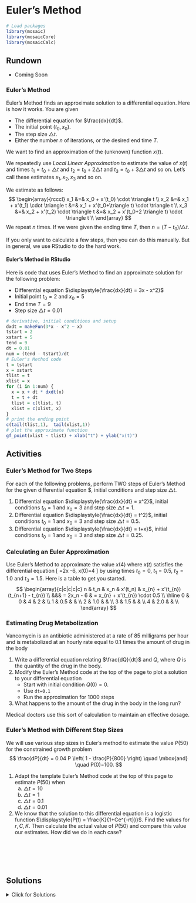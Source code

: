 # Euler's Method

```r
# Load packages
library(mosaic)
library(mosaicCore)
library(mosaicCalc)
```

## Rundown

::: {.callout-note title="Learning goals"}

- Coming Soon

:::

### Euler's Method

Euler's Method finds an approximate solution to a differential equation. Here is how it works. You are given

-   The differential equation for $\frac{dx}{dt}$.
-   The initial point $(t_0,x_0)$.
-   The step size $\triangle t$.
-   Either the number $n$ of iterations, or the desired end time $T$.

We want to find an approximation of the (unknown) function $x(t)$.

We repeatedly use *Local Linear Approximation* to estimate the value of $x(t)$ and times $t_1=t_0+\triangle t$ and $t_2=t_0+2\triangle t$ and $t_3=t_0+3\triangle t$ and so on. Let's call these estimates $x_1, x_2, x_3$ and so on.

We estimate as follows: $$
\begin{array}{rcccl}
x_1 &=& x_0 + x'(t_0) \cdot \triangle t \\
x_2 &=& x_1 + x'(t_1) \cdot \triangle t &=&  x_1 + x'(t_0+\triangle t) \cdot \triangle t \\
x_3 &=& x_2 + x'(t_2) \cdot \triangle t &=&  x_2 + x'(t_0+2 \triangle t) \cdot \triangle t \\
\end{array}
$$ We repeat $n$ times. If we were given the ending time $T$, then $n= (T-t_0)/\triangle t$.

If you only want to calculate a few steps, then you can do this manually. But in general, we use RStudio to do the hard work.

#### Euler's Method in RStudio

Here is code that uses Euler's Method to find an approximate solution for the following problem:

-   Differential equation $\displaystyle{\frac{dx}{dt} = 3x  -  x^2}$
-   Initial point $t_0=2$ and $x_0= 5$
-   End time $T=9$
-   Step size $\triangle t = 0.01$

```r
# derivative, initial conditions and setup
dxdt = makeFun(3*x - x^2 ~ x)
tstart = 2
xstart = 5
tend = 9
dt = 0.01
num = (tend - tstart)/dt
# Euler's Method code
t = tstart
x = xstart
tlist = t
xlist = x
for (i in 1:num) {
  x = x + dt * dxdt(x)
  t = t + dt
  tlist = c(tlist, t)
  xlist = c(xlist, x)
}
# print the ending point
c(tail(tlist,1),  tail(xlist,1))
# plot the approximate function
gf_point(xlist ~ tlist) + xlab("t") + ylab("x(t)")
```

## Activities

### Euler's Method for Two Steps

For each of the following problems, perform TWO steps of Euler's Method for the given differential equation \$\frac{dx}{dt}, initial conditions and step size $\triangle t$.

1.  Differential equation $\displaystyle{\frac{dx}{dt} = x^2}$, initial conditions $t_0=1$ and $x_0= 3$ and step size $\triangle t=1$.
2.  Differential equation $\displaystyle{\frac{dx}{dt} = t^2}$, initial conditions $t_0=1$ and $x_0= 3$ and step size $\triangle t=0.5$.
3.  Differential equation $\displaystyle{\frac{dx}{dt} = t+x}$, initial conditions $t_0=1$ and $x_0= 3$ and step size $\triangle t=0.25$.

### Calculating an Euler Approximation

Use Euler's Method to approximate the value $x(4)$ where $x(t)$ satisfies the differential equation \[ \frac{dx}{dt}=2x -6, \quad \mbox{where} \quad   x(0)=4 \] by using times $t_0=0$, $t_1=0.5$, $t_2=1.0$ and $t_3 = 1.5$. Here is a table to get you started. $$
\begin{array}{c|c|c|c|c}
n & t_n & x_n & x'(t_n) & x_{n} + x'(t_{n}) (t_{n+1} - t_{n}) \\ 
&&& = 2x_n - 6  & = x_{n} + x'(t_{n}) \cdot 0.5  \\
\hline
0 & 0   & 4   & 2  &        \\
1 & 0.5 &     &                 \\
2 & 1.0   &     &                 \\
3 & 1.5 &     &                 \\
4 & 2.0 &     &                 \\
\end{array}
$$

### Estimating Drug Metabolization

Vancomycin is an antibiotic administered at a rate of 85 milligrams per hour and is metabolized at an hourly rate equal to 0.1 times the amount of drug in the body

1.  Write a differential equation relating $\frac{dQ}{dt}$ and $Q$, where $Q$ is the quantity of the drug in the body.
2.  Modify the Euler's Method code at the top of the page to plot a solution to your differential equation
    -   Start with initial condition $Q(0)=0$.
    -   Use `dt=0.1`
    -   Run the approximation for 1000 steps
3.  What happens to the amount of the drug in the body in the long run?

Medical doctors use this sort of calculation to maintain an effective dosage.

### Euler's Method with Different Step Sizes

We will use various step sizes in Euler's method to estimate the value $P(50)$ for the constrained growth problem $$
\frac{dP}{dt} = 0.04 P \left( 1 - \frac{P}{800} \right) \quad \mbox{and} \quad P(0)=100.
$$

1.  Adapt the template Euler's Method code at the top of this page to estimate $P(50)$ when
    a.  $\triangle t = 10$
    b.  $\triangle t = 1$
    c.  $\triangle t = 0.1$
    d.  $\triangle t = 0.01$
2.  We know that the solution to this differential equation is a logistic function $\displaystyle{P(t) = \frac{K}{1+Ce^{-rt}}}$. Find the values for $r,C,K$. Then calculate the actual value of $P(50)$ and compare this value our estimates. How did we do in each case?

\
\
\
\

## Solutions

<details>

<summary>Click for Solutions</summary>



### Euler's Method for Two Steps

1.  We have $\displaystyle{\frac{dx}{dt} = x^2}$, initial conditions $t_0=1$ and $x_0= 3$ and step size $\triangle t=1$.

\begin{align}
x_0 &=3 \\
x_1 &= 3 + 3^2  \cdot 1 = 12 \\
x_2 &= 12 + 12^2 \cdot 1  = 12+ 144 = 156
\end{align}

2.  We have $\displaystyle{\frac{dx}{dt} = t^2}$, initial conditions $t_0=1$ and $x_0= 3$ and step size $\triangle t=0.5$.

\begin{align}
x_0 &=3 \\
x_1 &= 3 + 1^2  \cdot 0.5 = 3.5 \\
x_2 &= 3.5 + (3.5)^2 \cdot 0.5  = 3.5 + 6.125 =  9.625
\end{align}

3.  We have $\displaystyle{\frac{dx}{dt} = t+x}$, initial conditions $t_0=1$ and $x_0= 3$ and step size $\triangle t=0.25$.

\begin{align}
x_0 &=3 \\
x_1 &= 3 + (1+3)  \cdot 0.25 = 3+ 1  = 4 \\
x_2 &= 4 + (0.25+4) \cdot 0.25  = 4 + 1.0625 = 5.0625
\end{align}

### Calculating an Euler Approximation

We run Euler's Method for 4 steps. $$
\begin{array}{c|c|c|c|c}
n & t_n & x_n & x'(t_n) & x_{n} + x'(t_{n}) (t_{n+1} - t_{n}) \\ 
&&& = 2x_n - 6  & = x_{n} + x'(t_{n}) \cdot 0.5  \\
\hline
0 & 0   & 4   & 2  &  4 +  2 \cdot 0.5 =  4+1 = 5     \\
1 & 0.5 & 5    &  4 & 5 + 4 \cdot 0.5 = 5+2=7         \\
2 & 1.0   &  7   &  8 & 7 + 8 \cdot 0.5 = 7+4=11     \\
3 & 1.5 &   11  &    18 & 11  + 18 \cdot 0.5 = 11 + 9 =20    \\
4 & 2.0 &   20  &                 \\
\end{array}
$$

### Estimating Drug Metabolization

1.  Our differential equation is $$
    \frac{dQ}{dt} =  -0.1 Q + 85
    $$
2.  We run the Euler's Method code with $Q(0)=0$ and `dt=0.1` for 1000 steps

```r
# derivative, initial conditions and setup
dxdt = makeFun(-0.1*x + 85 ~ x)
tstart = 0
xstart = 0
dt = 0.1
num = 1000
# Euler's Method code
t = tstart
x = xstart
tlist = t
xlist = x
for (i in 1:num) {
  x = x + dt * dxdt(x)
  t = t + dt
  tlist = c(tlist, t)
  xlist = c(xlist, x)
}
# print the ending point
c(tail(tlist,1),  tail(xlist,1))
# plot the approximate function
gf_point(xlist ~ tlist) + xlab("time") + ylab("Q(t)")
```

3.  The amount of the drug converges to 850.

### Euler's Method with Different Step Sizes

We will use various step sizes in Euler's method to estimate the value $P(50)$ for the constrained growth problem $$
\frac{dP}{dt} = 0.04 P \left( 1 - \frac{P}{800} \right) \quad \mbox{and} \quad P(0)=100.
$$

1.  We use Euler's Method code to estimate $P(50)$ when
    a.  $\triangle t = 10$

```r
# derivative, initial conditions and setup
dxdt = makeFun(0.04*x*(1-x/800) ~ x)
tstart = 0
xstart = 100
tend = 50
dt = 10
num = (tend - tstart)/dt
# Euler's Method code
t = tstart
x = xstart
tlist = t
xlist = x
for (i in 1:num) {
  x = x + dt * dxdt(x)
  t = t + dt
  tlist = c(tlist, t)
  xlist = c(xlist, x)
}
# print the ending point
c(tail(tlist,1),  tail(xlist,1))
# plot the approximate function
gf_point(xlist ~ tlist) + xlab("time") + ylab("P(t)")
```

b.  $\triangle t = 1$

```r
# derivative, initial conditions and setup
dxdt = makeFun(0.04*x*(1-x/800) ~ x)
tstart = 0
xstart = 100
tend = 50
dt = 1
num = (tend - tstart)/dt
# Euler's Method code
t = tstart
x = xstart
tlist = t
xlist = x
for (i in 1:num) {
  x = x + dt * dxdt(x)
  t = t + dt
  tlist = c(tlist, t)
  xlist = c(xlist, x)
}
# print the ending point
c(tail(tlist,1),  tail(xlist,1))
# plot the approximate function
gf_point(xlist ~ tlist) + xlab("time") + ylab("P(t)")
```

c.  $\triangle t = 0.1$

```r
# derivative, initial conditions and setup
dxdt = makeFun(0.04*x*(1-x/800) ~ x)
tstart = 0
xstart = 100
tend = 50
dt = 0.1
num = (tend - tstart)/dt
# Euler's Method code
t = tstart
x = xstart
tlist = t
xlist = x
for (i in 1:num) {
  x = x + dt * dxdt(x)
  t = t + dt
  tlist = c(tlist, t)
  xlist = c(xlist, x)
}
# print the ending point
c(tail(tlist,1),  tail(xlist,1))
# plot the approximate function
gf_point(xlist ~ tlist) + xlab("time") + ylab("P(t)")
```

d.  $\triangle t = 0.01$

```r
# derivative, initial conditions and setup
dxdt = makeFun(0.04*x*(1-x/800) ~ x)
tstart = 0
xstart = 100
tend = 50
dt = 0.01
num = (tend - tstart)/dt
# Euler's Method code
t = tstart
x = xstart
tlist = t
xlist = x
for (i in 1:num) {
  x = x + dt * dxdt(x)
  t = t + dt
  tlist = c(tlist, t)
  xlist = c(xlist, x)
}
# print the ending point
c(tail(tlist,1),  tail(xlist,1))
# plot the approximate function
gf_point(xlist ~ tlist) + xlab("time") + ylab("P(t)")
```

2.  We have $$
    P(t) = \frac{800}{1+Ce^{-0.04t}} \qquad \mbox{and} \qquad P(0)=100
    $$ so $C=7$ and our function is $$
    P(t) = \frac{800}{1+7e^{-0.04t}}.
    $$ Evaluting at $t=50$ gives $$
    P(50)=410.8153.
    $$ The estimates when $\triangle t=0.1$ and $\triangle  t=0.01$ are very good!

````{=html}
<!--    
    
```r
# derivative, initial conditions and setup
dxdt = makeFun(0.04*x*(1-x/800) ~ x)
tstart = 0
xstart = 100
tend = 50
dt = 0.01
num = (tend - tstart)/dt
# Euler's Method code
t = tstart
x = xstart
tlist = t
xlist = x
for (i in 1:num) {
  x = x + dt * dxdt(x)
  t = t + dt
  tlist = c(tlist, t)
  xlist = c(xlist, x)
}
# print the ending point
c(tail(tlist,1),  tail(xlist,1))
# plot the approximate function
#plotPoints(xlist ~ tlist)
```

a. When $\triangle t=10$, our  estimate is $P(50)=377.37$
b. When $\triangle t=1$, our  estimate is $P(50)=407.50$
c. When $\triangle t=0.1$, our  estimate is $P(50)=410.49$
d. When $\triangle t=0.01$, our  estimate is $P(50)=410.78$

-->
````

</details>
